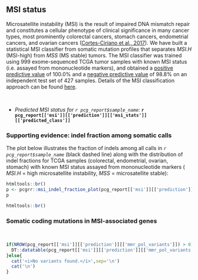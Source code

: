 ## MSI status

Microsatellite instability (MSI) is the result of impaired DNA mismatch repair and constitutes a cellular phenotype of clinical significance in many cancer types, most prominently colorectal cancers, stomach cancers, endometrial cancers, and ovarian cancers ([Cortes-Ciriano et al., 2017](https://www.ncbi.nlm.nih.gov/pubmed/28585546)). We have built a statistical MSI classifier from somatic mutation profiles that separates _MSI.H_ (MSI-high) from _MSS_ (MS stable) tumors. The MSI classifier was trained using 999 exome-sequenced TCGA tumor samples with known MSI status (i.e. assayed from mononucleotide markers), and obtained a [positive predictive value](https://en.wikipedia.org/wiki/Positive_and_negative_predictive_values#Positive_predictive_value) of 100.0% and a [negative predictive value](https://en.wikipedia.org/wiki/Positive_and_negative_predictive_values#Negative_predictive_value) of 98.8% on an independent test set of 427 samples. Details of the MSI classification approach can be found <a href="http://rpubs.com/sigven/msi2018" target="_blank">here</a>.

<br>

* _Predicted MSI status for `r pcg_report$sample_name`_: __`r pcg_report[['msi']][['prediction']][['msi_stats']][['predicted_class']]`__

### Supporting evidence: indel fraction among somatic calls

The plot below illustrates the fraction of indels among all calls in _`r pcg_report$sample_name`_ (black dashed line) along with the distribution of indel fractions for TCGA samples (colorectal, endometrial, ovarian, stomach) with known MSI status assayed from mononucleotide markers ( _MSI.H_ = high microsatellite instability, _MSS_ = microsatellite stable):

```r
htmltools::br()
p <- pcgrr::msi_indel_fraction_plot(pcg_report[['msi']][['prediction']][['tcga_dataset']], pcg_report[['msi']][['prediction']][['msi_stats']][['fracIndels']])
p

htmltools::br()
```


### Somatic coding mutations in MSI-associated genes

<br>
```r
if(NROW(pcg_report[['msi']][['prediction']][['mmr_pol_variants']]) > 0){
  DT::datatable(pcg_report[['msi']][['prediction']][['mmr_pol_variants']], escape=F,extensions=c("Buttons","Responsive"), width = "100%",options=list(buttons = c('csv','excel'),dom = 'Bfrtip'))
}else{
  cat('<i>No variants found.</i>',sep='\n')
  cat('\n')
}
```
<br><br>
